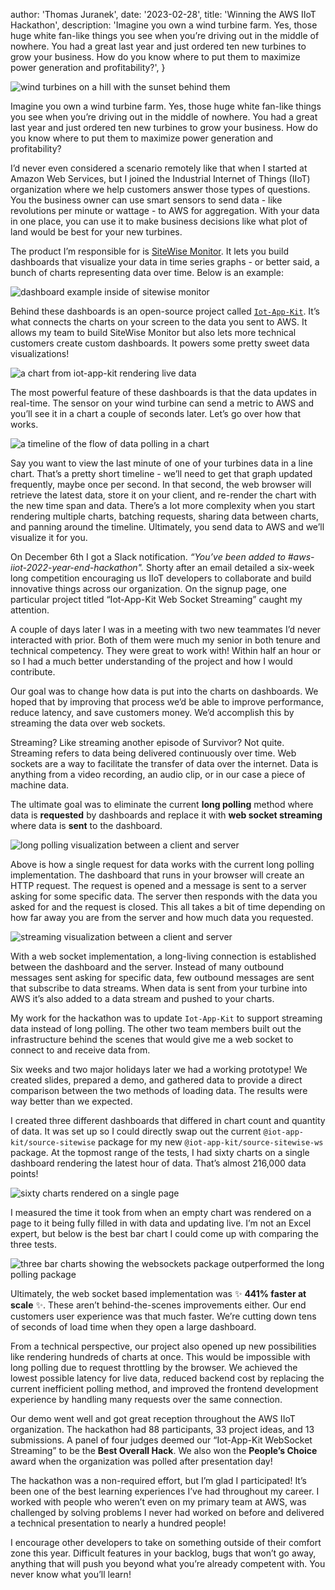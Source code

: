 
  author: 'Thomas Juranek',
  date: '2023-02-28',
  title: 'Winning the AWS IIoT Hackathon',
  description:
    'Imagine you own a wind turbine farm. Yes, those huge white fan-like things you see when you’re driving out in the middle of nowhere. You had a great last year and just ordered ten new turbines to grow your business. How do you know where to put them to maximize power generation and profitability?',
}


<Image
  src={turbines}
  alt="wind turbines on a hill with the sunset behind them"
/>

Imagine you own a wind turbine farm. Yes, those huge white fan-like things you see when you’re driving out in the middle of nowhere. You had a great last year and just ordered ten new turbines to grow your business. How do you know where to put them to maximize power generation and profitability?

I’d never even considered a scenario remotely like that when I started at Amazon Web Services, but I joined the Industrial Internet of Things (IIoT) organization where we help customers answer those types of questions. You the business owner can use smart sensors to send data - like revolutions per minute or wattage - to AWS for aggregation. With your data in one place, you can use it to make business decisions like what plot of land would be best for your new turbines.

The product I’m responsible for is [SiteWise Monitor](https://docs.aws.amazon.com/iot-sitewise/latest/appguide/what-is-monitor-app.html). It lets you build dashboards that visualize your data in time series graphs - or better said, a bunch of charts representing data over time. Below is an example:

<Image src={dashboard} alt="dashboard example inside of sitewise monitor" />

Behind these dashboards is an open-source project called [`Iot-App-Kit`](https://github.com/awslabs/iot-app-kit). It’s what connects the charts on your screen to the data you sent to AWS. It allows my team to build SiteWise Monitor but also lets more technical customers create custom dashboards. It powers some pretty sweet data visualizations!

<Image src={livechart} alt="a chart from iot-app-kit rendering live data" />

The most powerful feature of these dashboards is that the data updates in real-time. The sensor on your wind turbine can send a metric to AWS and you’ll see it in a chart a couple of seconds later. Let’s go over how that works.

<Image src={timeline} alt="a timeline of the flow of data polling in a chart" />

Say you want to view the last minute of one of your turbines data in a line chart. That’s a pretty short timeline - we’ll need to get that graph updated frequently, maybe once per second. In that second, the web browser will retrieve the latest data, store it on your client, and re-render the chart with the new time span and data. There’s a lot more complexity when you start rendering multiple charts, batching requests, sharing data between charts, and panning around the timeline. Ultimately, you send data to AWS and we’ll visualize it for you.

On December 6th I got a Slack notification. _“You’ve been added to #aws-iiot-2022-year-end-hackathon"._ Shorty after an email detailed a six-week long competition encouraging us IIoT developers to collaborate and build innovative things across our organization. On the signup page, one particular project titled “Iot-App-Kit Web Socket Streaming” caught my attention.

A couple of days later I was in a meeting with two new teammates I’d never interacted with prior. Both of them were much my senior in both tenure and technical competency. They were great to work with! Within half an hour or so I had a much better understanding of the project and how I would contribute.

Our goal was to change how data is put into the charts on dashboards. We hoped that by improving that process we’d be able to improve performance, reduce latency, and save customers money. We’d accomplish this by streaming the data over web sockets.

Streaming? Like streaming another episode of Survivor? Not quite. Streaming refers to data being delivered continuously over time. Web sockets are a way to facilitate the transfer of data over the internet. Data is anything from a video recording, an audio clip, or in our case a piece of machine data.

The ultimate goal was to eliminate the current **long polling** method where data is **requested** by dashboards and replace it with **web socket streaming** where data is **sent** to the dashboard.

<Image
  src={longpolling}
  alt="long polling visualization between a client and server"
/>

Above is how a single request for data works with the current long polling implementation. The dashboard that runs in your browser will create an HTTP request. The request is opened and a message is sent to a server asking for some specific data. The server then responds with the data you asked for and the request is closed. This all takes a bit of time depending on how far away you are from the server and how much data you requested.

<Image
  src={streaming}
  alt="streaming visualization between a client and server"
/>

With a web socket implementation, a long-living connection is established between the dashboard and the server. Instead of many outbound messages sent asking for specific data, few outbound messages are sent that subscribe to data streams. When data is sent from your turbine into AWS it’s also added to a data stream and pushed to your charts.

My work for the hackathon was to update `Iot-App-Kit` to support streaming data instead of long polling. The other two team members built out the infrastructure behind the scenes that would give me a web socket to connect to and receive data from.

Six weeks and two major holidays later we had a working prototype! We created slides, prepared a demo, and gathered data to provide a direct comparison between the two methods of loading data. The results were way better than we expected.

I created three different dashboards that differed in chart count and quantity of data. It was set up so I could directly swap out the current `@iot-app-kit/source-sitewise` package for my new `@iot-app-kit/source-sitewise-ws` package. At the topmost range of the tests, I had sixty charts on a single dashboard rendering the latest hour of data. That’s almost 216,000 data points!

<Image src={demo} alt="sixty charts rendered on a single page" />

I measured the time it took from when an empty chart was rendered on a page to it being fully filled in with data and updating live. I’m not an Excel expert, but below is the best bar chart I could come up with comparing the three tests.

<Image
  src={results}
  alt="three bar charts showing the websockets package outperformed the long polling package"
/>

Ultimately, the web socket based implementation was ✨ **441% faster at scale** ✨. These aren’t behind-the-scenes improvements either. Our end customers user experience was that much faster. We’re cutting down tens of seconds of load time when they open a large dashboard.

From a technical perspective, our project also opened up new possibilities like rendering hundreds of charts at once. This would be impossible with long polling due to request throttling by the browser. We achieved the lowest possible latency for live data, reduced backend cost by replacing the current inefficient polling method, and improved the frontend development experience by handling many requests over the same connection.

Our demo went well and got great reception throughout the AWS IIoT organization. The hackathon had 88 participants, 33 project ideas, and 13 submissions. A panel of four judges deemed our “Iot-App-Kit WebSocket Streaming” to be the **Best Overall Hack**. We also won the **People’s Choice** award when the organization was polled after presentation day!

The hackathon was a non-required effort, but I’m glad I participated! It’s been one of the best learning experiences I’ve had throughout my career. I worked with people who weren’t even on my primary team at AWS, was challenged by solving problems I never had worked on before and delivered a technical presentation to nearly a hundred people!

I encourage other developers to take on something outside of their comfort zone this year. Difficult features in your backlog, bugs that won’t go away, anything that will push you beyond what you’re already competent with. You never know what you’ll learn!
